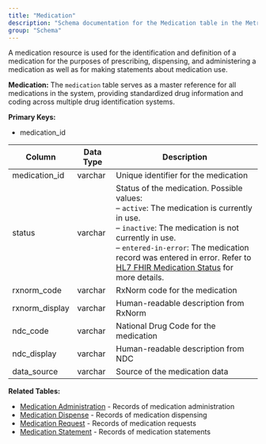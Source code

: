 ```yaml
---
title: "Medication"
description: "Schema documentation for the Medication table in the Metriport data model"
group: "Schema"
---
```


A medication resource is used for the identification and definition of a medication for the purposes of prescribing, dispensing, and administering a medication as well as for making statements about medication use.

**Medication:**
The `medication` table serves as a master reference for all medications in the system, providing standardized drug information and coding across multiple drug identification systems.

**Primary Keys:**
* medication_id

| Column | Data Type | Description |
| ------ | --------- | ----------- |
| medication_id | varchar | Unique identifier for the medication |
| status | varchar | Status of the medication. Possible values:<br/>– <code>active</code>: The medication is currently in use.<br/>– <code>inactive</code>: The medication is not currently in use.<br/>– <code>entered-in-error</code>: The medication record was entered in error. Refer to <a href="https://hl7.org/fhir/R4/valueset-medication-status.html" target="_blank" rel="noopener noreferrer">HL7 FHIR Medication Status</a> for more details.|
| rxnorm_code | varchar | RxNorm code for the medication |
| rxnorm_display | varchar | Human-readable description from RxNorm |
| ndc_code | varchar | National Drug Code for the medication |
| ndc_display | varchar | Human-readable description from NDC |
| data_source | varchar | Source of the medication data |

**Related Tables:**
* [Medication Administration](/medical-api/handling-data/schema/medication-administration) - Records of medication administration
* [Medication Dispense](/medical-api/handling-data/schema/medication-dispense) - Records of medication dispensing
* [Medication Request](/medical-api/handling-data/schema/medication-request) - Records of medication requests
* [Medication Statement](/medical-api/handling-data/schema/medication-statement) - Records of medication statements
